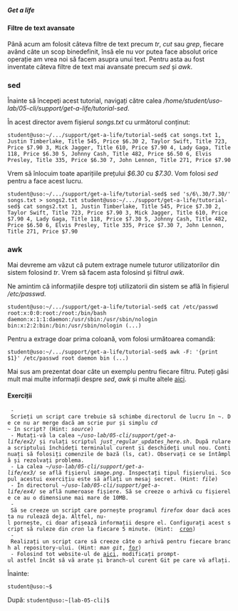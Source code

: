 ===== Get a life =====

==== Filtre de text avansate ====

Până acum am folosit câteva filtre de text precum ''tr'', ''cut'' sau ''grep'', fiecare având câte un 
scop binedefinit, însă ele nu vor putea face absolut orice operație am vrea noi să facem asupra unui text. 
Pentru asta au fost inventate câteva filtre de text mai avansate precum ''sed'' și ''awk''.

=== sed ===
Înainte să începeți acest tutorial, navigați către calea ''/home/student/uso-lab/05-cli/support/get-a-life/tutorial-sed''.

În acest director avem fișierul ''songs.txt'' cu următorul conținut:

<code bash>
student@uso:~/.../support/get-a-life/tutorial-sed$ cat songs.txt 
1, Justin Timberlake, Title 545, Price $6.30
2, Taylor Swift, Title 723, Price $7.90
3, Mick Jagger, Title 610, Price $7.90
4, Lady Gaga, Title 118, Price $6.30
5, Johnny Cash, Title 482, Price $6.50
6, Elvis Presley, Title 335, Price $6.30
7, John Lennon, Title 271, Price $7.90
</code>

Vrem să înlocuim toate aparițiile prețului ''$6.30'' cu ''$7.30''. Vom folosi ''sed'' pentru a face acest 
lucru.

<code bash>
student@uso:~/.../support/get-a-life/tutorial-sed$ sed 's/6\.30/7.30/' songs.txt > songs2.txt
student@uso:~/.../support/get-a-life/tutorial-sed$ cat songs2.txt 
1, Justin Timberlake, Title 545, Price $7.30
2, Taylor Swift, Title 723, Price $7.90
3, Mick Jagger, Title 610, Price $7.90
4, Lady Gaga, Title 118, Price $7.30
5, Johnny Cash, Title 482, Price $6.50
6, Elvis Presley, Title 335, Price $7.30
7, John Lennon, Title 271, Price $7.90
</code>

=== awk ===
Mai devreme am văzut că putem extrage numele tuturor utilizatorilor din sistem folosind ''tr''. Vrem să 
facem asta folosind și filtrul ''awk''.

Ne amintim că informațiile despre toți utilizatorii din sistem se află în fișierul ''/etc/passwd''.

<code bash>
student@uso:~/.../support/get-a-life/tutorial-sed$ cat /etc/passwd
root:x:0:0:root:/root:/bin/bash
daemon:x:1:1:daemon:/usr/sbin:/usr/sbin/nologin
bin:x:2:2:bin:/bin:/usr/sbin/nologin
(...)
</code>

Pentru a extrage doar prima coloană, vom folosi următoarea comandă:

<code bash>
student@uso:~/.../support/get-a-life/tutorial-sed$ awk -F: '{print $1}' /etc/passwd
root
daemon
bin
(...)
</code>


<note>
Mai sus am prezentat doar câte un exemplu pentru fiecare filtru. Puteți găsi mult mai multe informații 
despre ''sed'', ''awk'' și multe altele [[http://coewww.rutgers.edu/linux/lessons/lesson9/shell_script_tutorial.html|aici]]. 
</note>

==== Exerciții ====
  - Scrieți un script care trebuie să schimbe directorul de lucru în ''~''. De ce nu ar merge dacă am scrie pur și simplu ''cd ~'' în script? (Hint: ''source'')
  - Mutați-vă la calea ''~/uso-lab/05-cli/support/get-a-life/ex2/'' și rulați scriptul ''just_regular_updates_here.sh''. După rularea scriptului închideți terminalul curent și deschideți unul nou. Continuați să folosiți comenzile de bază (ls, cat). Observați ce se întâmplă și rezolvați problema.
  - La calea ''~/uso-lab/05-cli/support/get-a-life/ex3/'' se află fișierul ''image.png''. Inspectați tipul fișierului. Scopul acestui exercițiu este să aflați un mesaj secret. (Hint: ''file'')
  - În directorul ''~/uso-lab/05-cli/support/get-a-life/ex4/'' se află numeroase fișiere. Să se creeze o arhivă cu fișierele ce au o dimensiune mai mare de 10MB.
  - Să se creeze un script care pornește programul ''firefox'' doar dacă acesta nu rulează deja. Altfel, nu-l pornește, ci doar afișează informații despre el. Configurați acest script să ruleze din ''cron'' la fiecare 5 minute. (Hint:  [[https://www.thegeekstuff.com/2011/07/cron-every-5-minutes|cron]])
  - Realizați un script care să creeze câte o arhivă pentru fiecare branch al repository-ului. (Hint: ''man git'', [[https://www.cyberciti.biz/faq/bash-for-loop/|for]]) 
  - Folosind tot website-ul de [[http://ezprompt.net|aici]], modificați prompt-ul astfel încât să vă arate și branch-ul curent Git pe care vă aflați.

Înainte:
  
<code bash>
student@uso:~$
</code>
  
După:
<code bash>
student@uso:~[lab-05-cli]$
</code>
